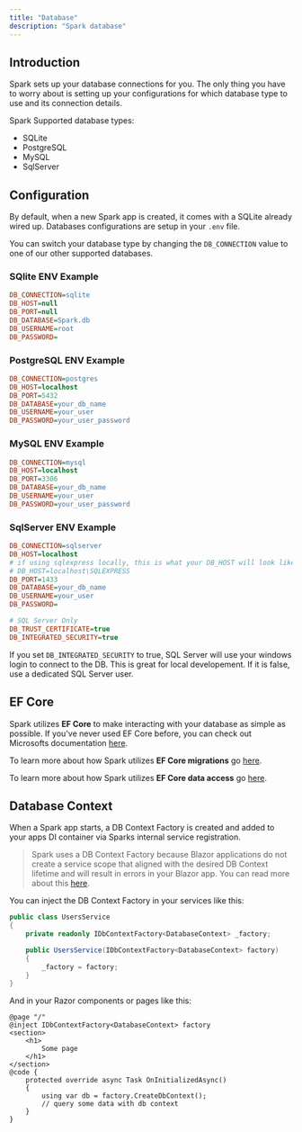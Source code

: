 ```yaml
---
title: "Database"
description: "Spark database"
---
```


## Introduction
Spark sets up your database connections for you. The only thing you have to worry about is setting up your configurations for which database type to use and its connection details.

Spark Supported database types:
- SQLite
- PostgreSQL
- MySQL
- SqlServer

## Configuration
By default, when a new Spark app is created, it comes with a SQLite already wired up. Databases configurations are setup in your `.env` file.

You can switch your database type by changing the `DB_CONNECTION` value to one of our other supported databases.

### SQlite ENV Example
```ini
DB_CONNECTION=sqlite
DB_HOST=null
DB_PORT=null
DB_DATABASE=Spark.db
DB_USERNAME=root
DB_PASSWORD=
```

### PostgreSQL ENV Example
```ini
DB_CONNECTION=postgres
DB_HOST=localhost
DB_PORT=5432
DB_DATABASE=your_db_name
DB_USERNAME=your_user
DB_PASSWORD=your_user_password
```
### MySQL ENV Example
```ini
DB_CONNECTION=mysql
DB_HOST=localhost
DB_PORT=3306
DB_DATABASE=your_db_name
DB_USERNAME=your_user
DB_PASSWORD=your_user_password
```
### SqlServer ENV Example
```ini
DB_CONNECTION=sqlserver
DB_HOST=localhost
# if using sqlexpress locally, this is what your DB_HOST will look like
# DB_HOST=localhost\SQLEXPRESS 
DB_PORT=1433
DB_DATABASE=your_db_name
DB_USERNAME=your_user
DB_PASSWORD=

# SQL Server Only
DB_TRUST_CERTIFICATE=true
DB_INTEGRATED_SECURITY=true
```
If you set `DB_INTEGRATED_SECURITY` to true, SQL Server will use your windows login to connect to the DB. This is great for local developement. If it is false, use a dedicated SQL Server user.

## EF Core
Spark utilizes **EF Core** to make interacting with your database as simple as possible. If you've never used EF Core before, you can check out Microsofts documentation [here](https://learn.microsoft.com/en-us/ef/core/).

To learn more about how Spark utilizes **EF Core migrations** go [here](/docs/models-and-migrations).

To learn more about how Spark utilizes **EF Core data access** go [here](/docs/data-access).

## Database Context
When a Spark app starts, a DB Context Factory is created and added to your apps DI container via Sparks internal service registration.

> Spark uses a DB Context Factory because Blazor applications do not create a service scope that aligned with the desired DB Context lifetime and will result in errors in your Blazor app.
> You can read more about this [here](https://learn.microsoft.com/en-us/ef/core/dbcontext-configuration/#using-a-dbcontext-factory-eg-for-blazor).

You can inject the DB Context Factory in your services like this:

```csharp
public class UsersService
{
    private readonly IDbContextFactory<DatabaseContext> _factory;

    public UsersService(IDbContextFactory<DatabaseContext> factory)
    {
        _factory = factory;
    }
}
```

And in your Razor components or pages like this:
```razor
@page "/"
@inject IDbContextFactory<DatabaseContext> factory
<section>
    <h1>
        Some page
    </h1>
</section>
@code {
    protected override async Task OnInitializedAsync()
    {
        using var db = factory.CreateDbContext();
        // query some data with db context
    }
}
```
